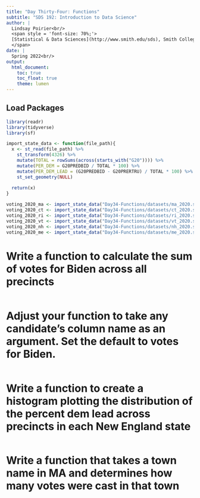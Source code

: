 ```yaml
---
title: "Day Thirty-Four: Functions"
subtitle: "SDS 192: Introduction to Data Science"
author: |
  Lindsay Poirier<br/>
  <span style = 'font-size: 70%;'>
  [Statistical & Data Sciences](http://www.smith.edu/sds), Smith College<br/>
  </span>
date: |
  Spring 2022<br/>
output: 
  html_document:
    toc: true
    toc_float: true
    theme: lumen
---
```


## Load Packages

```r
library(readr)
library(tidyverse)
library(sf)
```

```r
import_state_data <- function(file_path){
  x <- st_read(file_path) %>%
    st_transform(4326) %>%
    mutate(TOTAL = rowSums(across(starts_with("G20")))) %>%
    mutate(PER_DEM = G20PREDBID / TOTAL * 100) %>%
    mutate(PER_DEM_LEAD = (G20PREDBID - G20PRERTRU) / TOTAL * 100) %>%
    st_set_geometry(NULL)
  
  return(x)
}
```


```r

voting_2020_ma <- import_state_data("Day34-Functions/datasets/ma_2020.shp")
voting_2020_ct <- import_state_data("Day34-Functions/datasets/ct_2020.shp")
voting_2020_ri <- import_state_data("Day34-Functions/datasets/ri_2020.shp")
voting_2020_vt <- import_state_data("Day34-Functions/datasets/vt_2020.shp")
voting_2020_nh <- import_state_data("Day34-Functions/datasets/nh_2020.shp")
voting_2020_me <- import_state_data("Day34-Functions/datasets/me_2020.shp")

```

# Write a function to calculate the sum of votes for Biden across all precincts

```r

```

# Adjust your function to take any candidate's column name as an argument. Set the default to votes for Biden. 

```r

```

# Write a function to create a histogram plotting the distribution of the percent dem lead across precincts in each New England state

```r

```

# Write a function that takes a town name in MA and determines how many votes were cast in that town

```r

```

